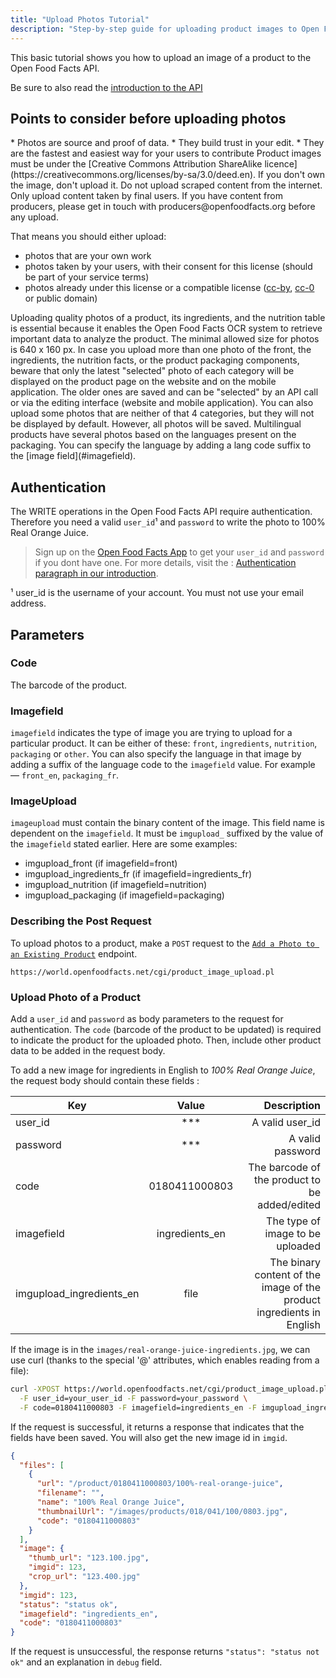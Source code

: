 ```yaml
---
title: "Upload Photos Tutorial"
description: "Step-by-step guide for uploading product images to Open Food Facts API with authentication and proper formatting"
---
```



This basic tutorial shows you how to upload an image of a product to the Open Food Facts API.

Be sure to also read the [introduction to the API](./index)

## Points to consider before uploading photos

<Steps>
<Step title="Why photos are important on Open Food Facts">
* Photos are source and proof of data.
* They build trust in your edit.
* They are the fastest and easiest way for your users to contribute
</Step>
<Step title="Image license">
Product images must be under the [Creative Commons Attribution ShareAlike licence](https://creativecommons.org/licenses/by-sa/3.0/deed.en).
If you don't own the image, don't upload it. Do not upload scraped content from the internet. Only upload content taken by final users. If you have content from producers, please get in touch with producers@openfoodfacts.org before any upload.

That means you should either upload:

- photos that are your own work
- photos taken by your users, with their consent for this license (should be part of your service terms)
- photos already under this license or a compatible license ([cc-by](https://creativecommons.org/licenses/by/4.0/), [cc-0](https://creativecommons.org/share-your-work/public-domain/cc0/) or public domain)

</Step>
<Step title="Image Quality">
Uploading quality photos of a product, its ingredients, and the nutrition table is essential because it enables the Open Food Facts OCR system to retrieve important data to analyze the product. The minimal allowed size for photos is 640 x 160 px.
</Step>
<Step title="Upload Behavior">
In case you upload more than one photo of the front, the ingredients, the nutrition facts, or the product packaging components, beware that only the latest "selected" photo of each category will be displayed on the product page on the website and on the mobile application.
The older ones are saved and can be "selected" by an API call or via the editing interface (website and mobile application).
You can also upload some photos that are neither of that 4 categories, but they will not be displayed by default. However, all photos will be saved.
</Step>
<Step title="Label Languages">
Multilingual products have several photos based on the languages present on the packaging. You can specify the language by adding a lang code suffix to the [image field](#imagefield).
</Step>
</Steps>

## Authentication

The WRITE operations in the Open Food Facts API require authentication. Therefore you need a valid `user_id`¹ and `password` to write the photo to 100% Real Orange Juice.

> Sign up on the [Open Food Facts App](https://world.openfoodfacts.org/) to get your `user_id` and `password` if you dont have one.
> For more details, visit the : [Authentication paragraph in our introduction](../index#authentication).

¹ user_id is the username of your account. You must not use your email address.

## Parameters

### Code

The barcode of the product.

### Imagefield

`imagefield` indicates the type of image you are trying to upload for a particular product. It can be either of these: `front`, `ingredients`, `nutrition`, `packaging` or `other`. You can also specify the language in that image by adding a suffix of the language code to the `imagefield` value. For example — `front_en`, `packaging_fr`.

### ImageUpload

`imageupload` must contain the binary content of the image. This field name is dependent on the `imagefield`. It must be `imgupload_` suffixed by the value of the `imagefield` stated earlier. Here are some examples:

- imgupload_front (if imagefield=front)
- imgupload_ingredients_fr (if imagefield=ingredients_fr)
- imgupload_nutrition (if imagefield=nutrition)
- imgupload_packaging (if imagefield=packaging)

### Describing the Post Request

To upload photos to a product, make a `POST` request to the [`Add a Photo to an Existing Product`](https://openfoodfacts.github.io/openfoodfacts-server/api/ref-v2/#post-/cgi/product_image_upload.pl) endpoint.

```text title="Image Upload Endpoint"
https://world.openfoodfacts.net/cgi/product_image_upload.pl
```

### Upload Photo of a Product

Add a `user_id` and `password` as body parameters to the request for authentication. The `code` (barcode of the product to be updated) is required to indicate the product for the uploaded photo. Then, include other product data to be added in the request body.

To add a new image for ingredients in English to _100% Real Orange Juice_, the request body should contain these fields :

| Key                      |     Value      |                                                           Description |
| ------------------------ | :------------: | --------------------------------------------------------------------: |
| user_id                  |     \*\*\*     |                                                       A valid user_id |
| password                 |     \*\*\*     |                                                      A valid password |
| code                     | 0180411000803  |                         The barcode of the product to be added/edited |
| imagefield               | ingredients_en |                                      The type of image to be uploaded |
| imgupload_ingredients_en |      file      | The binary content of the image of the product ingredients in English |

If the image is in the `images/real-orange-juice-ingredients.jpg`, we can use curl (thanks to the special '@' attributes, which enables reading from a file):

```bash title="Upload Ingredients Image with cURL"
curl -XPOST https://world.openfoodfacts.net/cgi/product_image_upload.pl \
  -F user_id=your_user_id -F password=your_password \
  -F code=0180411000803 -F imagefield=ingredients_en -F imgupload_ingredients_en=@images/real-orange-juice-ingredients.jpg
```

If the request is successful, it returns a response that indicates that the fields have been saved.
You will also get the new image id in `imgid`.

```json
{
  "files": [
    {
      "url": "/product/0180411000803/100%-real-orange-juice",
      "filename": "",
      "name": "100% Real Orange Juice",
      "thumbnailUrl": "/images/products/018/041/100/0803.jpg",
      "code": "0180411000803"
    }
  ],
  "image": {
    "thumb_url": "123.100.jpg",
    "imgid": 123,
    "crop_url": "123.400.jpg"
  },
  "imgid": 123,
  "status": "status ok",
  "imagefield": "ingredients_en",
  "code": "0180411000803"
}
```

If the request is unsuccessful, the response returns `"status": "status not ok"` and an explanation in `debug` field.
